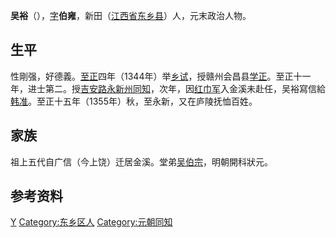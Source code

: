 {{Otheruses|other=名为吳裕的其他人物|吳裕}}
{{unreferenced|time=2011-11-18T10:49:59+00:00}}
'''吴裕'''（{{bd|?||?|}}），[[表字|字]]'''伯雍'''，新田（[[江西省|江西省]][[东乡县|东乡县]]）人，元末政治人物。

== 生平 ==
性剛强，好德義。[[至正|至正]]四年（1344年）举[[乡试|乡试]]，授赣州会昌县[[学正|学正]]。至正十一年，进士第二。授[[吉安路|吉安路]][[永新州|永新州]][[同知|同知]]，次年，因[[红巾军|红巾军]]入金溪未赴任，吴裕寫信給[[韩准|韩准]]。至正十五年（1355年）秋，至永新，又在庐陵抚恤百姓。

== 家族 ==
祖上五代自广信（今上饶）迁居金溪。堂弟[[吴伯宗|吴伯宗]]，明朝開科狀元。

== 参考资料 ==
{{reflist}}

{{至正十一年辛卯科廷試金榜}}

{{Authority control}}

{{DEFAULTSORT:W}}
[[Category:吴姓|Y]]
[[Category:东乡区人|Category:东乡区人]]
[[Category:元朝同知|Category:元朝同知]]


{{元朝官员小作品}}